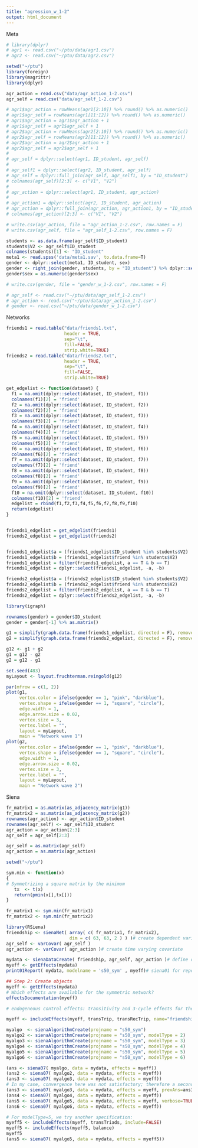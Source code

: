 ---
title: "agression_w_1-2"
output: html_document
---

Meta


```{r}
# library(dplyr)
# agr1 <- read.csv("~/ptu/data/agr1.csv")
# agr2 <- read.csv("~/ptu/data/agr2.csv")

setwd("~/ptu")
library(foreign)
library(magrittr)
library(dplyr)

agr_action = read.csv("data/agr_action_1-2.csv")
agr_self = read.csv("data/agr_self_1-2.csv")

```



```{r}
# agr1$agr_action = rowMeans(agr1[2:10]) %>% round() %>% as.numeric()
# agr1$agr_self = rowMeans(agr1[11:12]) %>% round() %>% as.numeric()
# agr1$agr_action = agr1$agr_action + 1
# agr1$agr_self = agr1$agr_self + 1
# agr2$agr_action = rowMeans(agr2[2:10]) %>% round() %>% as.numeric()
# agr2$agr_self = rowMeans(agr2[11:12]) %>% round() %>% as.numeric()
# agr2$agr_action = agr2$agr_action + 1
# agr2$agr_self = agr2$agr_self + 1
# 
# agr_self = dplyr::select(agr1, ID_student, agr_self)
# 
# agr_self1 = dplyr::select(agr2, ID_student, agr_self)
# agr_self = dplyr::full_join(agr_self, agr_self1, by = "ID_student")
# colnames(agr_self)[2:3] <- c("V1", "V2")
# 
# agr_action = dplyr::select(agr1, ID_student, agr_action)
# 
# agr_action1 = dplyr::select(agr2, ID_student, agr_action)
# agr_action = dplyr::full_join(agr_action, agr_action1, by = "ID_student")
# colnames(agr_action)[2:3] <- c("V1", "V2")

# write.csv(agr_action, file = "agr_action_1-2.csv", row.names = F)
# write.csv(agr_self, file = "agr_self_1-2.csv", row.names = F)

students <- as.data.frame(agr_self$ID_student)
students$V2 <- agr_self$ID_student
colnames(students)[1] <- "ID_student"
meta1 <- read.spss('data/meta1.sav', to.data.frame=T)
gender <- dplyr::select(meta1, ID_student, sex)
gender <- right_join(gender, students, by = "ID_student") %>% dplyr::select(-V2)
gender$sex = as.numeric(gender$sex)

# write.csv(gender, file = "gender_w_1-2.csv", row.names = F)
```



```{r}
# agr_self <- read.csv("~/ptu/data/agr_self_1-2.csv")
# agr_action <- read.csv("~/ptu/data/agr_action_1-2.csv")
# gender <- read.csv("~/ptu/data/gender_w_1-2.csv")
```


Networks

```{r}

friends1 = read.table("data/friends1.txt",
                      header = TRUE,
                      sep="\t",
                      fill=FALSE, 
                      strip.white=TRUE)
friends2 = read.table("data/friends2.txt",
                      header = TRUE,
                      sep="\t",
                      fill=FALSE, 
                      strip.white=TRUE)

```



```{r}
get_edgelist <- function(dataset) {
  f1 = na.omit(dplyr::select(dataset, ID_student, f1))
  colnames(f1)[2] = 'friend'
  f2 = na.omit(dplyr::select(dataset, ID_student, f2))
  colnames(f2)[2] = 'friend'
  f3 = na.omit(dplyr::select(dataset, ID_student, f3))
  colnames(f3)[2] = 'friend'
  f4 = na.omit(dplyr::select(dataset, ID_student, f4))
  colnames(f4)[2] = 'friend'
  f5 = na.omit(dplyr::select(dataset, ID_student, f5))
  colnames(f5)[2] = 'friend'
  f6 = na.omit(dplyr::select(dataset, ID_student, f6))
  colnames(f6)[2] = 'friend'
  f7 = na.omit(dplyr::select(dataset, ID_student, f7))
  colnames(f7)[2] = 'friend'
  f8 = na.omit(dplyr::select(dataset, ID_student, f8))
  colnames(f8)[2] = 'friend'
  f9 = na.omit(dplyr::select(dataset, ID_student, f9))
  colnames(f9)[2] = 'friend'
  f10 = na.omit(dplyr::select(dataset, ID_student, f10))
  colnames(f10)[2] = 'friend'
  edgelist = rbind(f1,f2,f3,f4,f5,f6,f7,f8,f9,f10)
  return(edgelist)
}


friends1_edgelist = get_edgelist(friends1)
friends2_edgelist = get_edgelist(friends2)


friends1_edgelist$a = (friends1_edgelist$ID_student %in% students$V2)
friends1_edgelist$b = (friends1_edgelist$friend %in% students$V2)
friends1_edgelist = filter(friends1_edgelist, a == T & b == T)
friends1_edgelist = dplyr::select(friends1_edgelist, -a, -b)

friends2_edgelist$a = (friends2_edgelist$ID_student %in% students$V2)
friends2_edgelist$b = (friends2_edgelist$friend %in% students$V2)
friends2_edgelist = filter(friends2_edgelist, a == T & b == T)
friends2_edgelist = dplyr::select(friends2_edgelist, -a, -b)
```

```{r}
library(igraph)

rownames(gender) = gender$ID_student
gender = gender[-1] %>% as.matrix()

g1 = simplify(graph.data.frame(friends1_edgelist, directed = F), remove.multiple = T, remove.loops = T)
g2 = simplify(graph.data.frame(friends2_edgelist, directed = F), remove.multiple = T, remove.loops = T)

g12 <- g1 + g2
g1 = g12 - g2
g2 = g12 - g1

set.seed(483)
myLayout <- layout.fruchterman.reingold(g12)

par(mfrow = c(1, 2))
plot(g1,
     vertex.color = ifelse(gender == 1, "pink", "darkblue"),
     vertex.shape = ifelse(gender == 1, "square", "circle"),
     edge.width = 1,
     edge.arrow.size = 0.02,
     vertex.size = 3,
     vertex.label = "",
     layout = myLayout,
     main = "Network wave 1")
plot(g2,
     vertex.color = ifelse(gender == 1, "pink", "darkblue"),
     vertex.shape = ifelse(gender == 1, "square", "circle"),
     edge.width = 1,
     edge.arrow.size = 0.02,
     vertex.size = 3,
     vertex.label = "",
     layout = myLayout,
     main = "Network wave 2")

```

Siena

```{r}

fr_matrix1 = as.matrix(as_adjacency_matrix(g1))
fr_matrix2 = as.matrix(as_adjacency_matrix(g2))
rownames(agr_action) <- agr_action$ID_student
rownames(agr_self) <- agr_self$ID_student
agr_action = agr_action[2:3]
agr_self = agr_self[2:3]

agr_self = as.matrix(agr_self)
agr_action = as.matrix(agr_action)
```



```{r}
setwd("~/ptu")

sym.min <- function(x)
{
# Symmetrizing a square matrix by the minimum
   tx  <- t(x)
   return(pmin(x[],tx[]))
}

fr_matrix1 <- sym.min(fr_matrix1)
fr_matrix2 <- sym.min(fr_matrix2)

library(RSiena)
friendship <- sienaNet( array( c( fr_matrix1, fr_matrix2),
                        dim = c( 63, 63, 2 ) ) )# create dependent variable
agr_self <- varCovar( agr_self )
agr_action <- varCovar( agr_action )# create time varying covariate

mydata <- sienaDataCreate( friendship, agr_self, agr_action )# define data
myeff <- getEffects(mydata)
print01Report( mydata, modelname = 's50_sym' , myeff)# siena01 for reports

## Step 2: Create objects
myeff <- getEffects(mydata)
# Which effects are available for the symmetric network?
effectsDocumentation(myeff)

# endogeneous control effects: transitivity and 3-cycle effects for the evolution of gossip and of friendship:

myeff <- includeEffects(myeff, transTrip, transRecTrip, name="friendship")

myalgo  <- sienaAlgorithmCreate(projname = "s50_sym")
myalgo2 <- sienaAlgorithmCreate(projname = "s50_sym", modelType = 2)
myalgo3 <- sienaAlgorithmCreate(projname = "s50_sym", modelType = 3)
myalgo4 <- sienaAlgorithmCreate(projname = "s50_sym", modelType = 4)
myalgo5 <- sienaAlgorithmCreate(projname = "s50_sym", modelType = 5)
myalgo6 <- sienaAlgorithmCreate(projname = "s50_sym", modelType = 6)

(ans <- siena07( myalgo, data = mydata, effects = myeff))
(ans2 <- siena07( myalgo2, data = mydata, effects = myeff))
(ans3 <- siena07( myalgo3, data = mydata, effects = myeff))
# In my case, convergence here was not satisfactory; therefore a second try:
(ans3 <- siena07( myalgo3, data = mydata, effects = myeff, prevAns=ans3))
(ans4 <- siena07( myalgo4, data = mydata, effects = myeff))
(ans5 <- siena07( myalgo5, data = mydata, effects = myeff, verbose=TRUE))
(ans6 <- siena07( myalgo6, data = mydata, effects = myeff))

# For modelType=5, we try another specification:
myeff5 <- includeEffects(myeff, transTriads, include=FALSE)
myeff5 <- includeEffects(myeff5, balance)
myeff5
(ans5 <- siena07( myalgo5, data = mydata, effects = myeff5))
```

